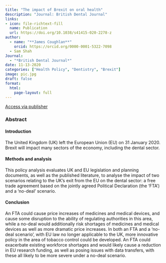 ```yaml
---
title: "The impact of Brexit on oral health"
description: "Journal: British Dental Journal"
links:
- icon: file-richtext-fill
  name: Publication
  url: https://doi.org/10.1038/s41415-020-2278-z
author: 
  - name: "**James Coughlan**"
    orcid: https://orcid.org/0000-0001-5322-7098
  - Sam Shah
Journal: 
  - "*British Dental Journal*"
date: 11-13-2020
categories: ["Health Policy", "Dentistry", "Brexit"]
image: pic.jpg
draft: false
format: 
  html: 
    page-layout: full
---
```


[Access via publisher](https://doi.org/10.1038/s41415-020-2278-z "Go to publisher website"){.btn .btn-outline-primary .btn role="button"}

### Abstract
#### Introduction 
The United Kingdom (UK) left the European Union (EU) on 31 January 2020. Brexit will impact many sectors of the economy, including the dental sector.

#### Methods and analysis 
This policy analysis evaluates UK and EU legislation and planning documents, as well as the published literature, to analyse the impact of two scenarios relating to the UK's exit from the EU on the dental sector: a free trade agreement based on the jointly agreed Political Declaration (the 'FTA') and a 'no-deal' scenario.

#### Conclusion 
An FTA could cause price increases of medicines and medical devices, and cause some disruption to the ability of regulating authorities in this area, while a no-deal would additionally risk shortages of medicines and medical devices as well as more dramatic price increases. In both an FTA and a 'no-deal scenario', with EU law no longer applicable to the UK, more innovative policy in the area of tobacco control could be developed. An FTA could exacerbate existing workforce shortages and would likely cause a reduction in EU research funding, as well as posing issues with data transfers, with these all likely to be more severe under a no-deal scenario.